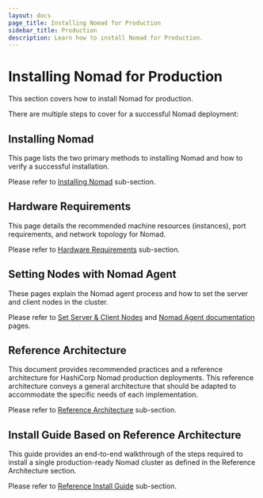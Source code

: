 ```yaml
---
layout: docs
page_title: Installing Nomad for Production
sidebar_title: Production
description: Learn how to install Nomad for Production.
---
```


# Installing Nomad for Production

This section covers how to install Nomad for production.

There are multiple steps to cover for a successful Nomad deployment:

## Installing Nomad

This page lists the two primary methods to installing Nomad and how to verify a successful installation.

Please refer to [Installing Nomad](/docs/install) sub-section.

## Hardware Requirements

This page details the recommended machine resources (instances), port requirements, and network topology for Nomad.

Please refer to [Hardware Requirements](/docs/install/production/requirements) sub-section.

## Setting Nodes with Nomad Agent
These pages explain the Nomad agent process and how to set the server and client nodes in the cluster.

Please refer to [Set Server & Client Nodes](/docs/install/production/nomad-agent) and [Nomad Agent documentation](/docs/commands/agent) pages.

## Reference Architecture

This document provides recommended practices and a reference architecture for HashiCorp Nomad production deployments. This reference architecture conveys a general architecture that should be adapted to accommodate the specific needs of each implementation.

Please refer to [Reference Architecture](/docs/install/production/reference-architecture) sub-section.

## Install Guide Based on Reference Architecture
This guide provides an end-to-end walkthrough of the steps required to install a single production-ready Nomad cluster as defined in the Reference Architecture section.

Please refer to [Reference Install Guide](/docs/install/production/deployment-guide) sub-section.
